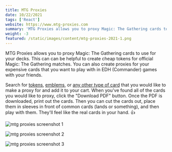 ```yaml
---
title: MTG Proxies
date: 10/22/2021
tags: ['React']
website: https://www.mtg-proxies.com
summary: 'MTG Proxies allows you to proxy Magic: The Gathering cards to use for your decks.'
weight: -3
featured: /static/images/content/mtg-proxies-2021-1.png
---
```


MTG Proxies allows you to proxy Magic: The Gathering cards to use for your decks. This can can be helpful to create cheap tokens for official Magic: The Gathering matches. You can also create proxies for your expensive cards that you want to play with in EDH (Commander) games with your friends.

Search for [tokens](https://www.mtg-proxies.com/tokens), [emblems](https://www.mtg-proxies.com/emblems), or [any other type of card](https://www.mtg-proxies.com/cards) that you would like to make a proxy for and add it to your cart. When you've found all of the cards you would like to proxy, click the "Download PDF" button. Once the PDF is downloaded, print out the cards. Then you can cut the cards out, place them in sleeves in front of common cards (lands or something), and then play with them. They'll feel like the real cards in your hand. 👍

![mtg proxies screenshot 1](/static/images/content/mtg-proxies-2021-1.png)

![mtg proxies screenshot 2](/static/images/content/mtg-proxies-2021-2.png)

![mtg proxies screenshot 3](/static/images/content/mtg-proxies-2021-pdf.png)
